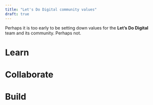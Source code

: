 ```yaml
---
title: "Let's Do Digital community values"
draft: true
---
```


Perhaps it is too early to be setting down values for the **Let's Do Digital** team and its community. Perhaps not. 

# Learn


# Collaborate


# Build